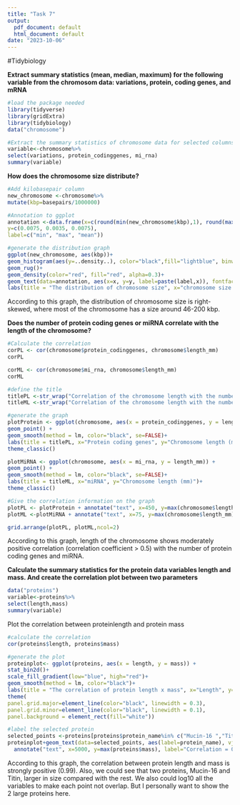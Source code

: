 ```yaml
---
title: "Task 7"
output:
  pdf_document: default
  html_document: default
date: "2023-10-06"
---
```

#Tidybiology

**Extract summary statistics (mean, median, maximum) for the following variable from the chromosom data: variations, protein, coding genes, and mRNA**

```r
#load the package needed
library(tidyverse)
library(gridExtra)
library(tidybiology)
data("chromosome")
```

```r
#Extract the summary statistics of chromosome data for selected columns (variations, protein_codinggene, mi_rna)
variable<-chromosome%>%
select(variations, protein_codinggenes, mi_rna)
summary(variable)
```

**How does the chromosome size distribute?**
```r
#Add kilobasepair column 
new_chromosome <-chromosome%>%
mutate(kbp=basepairs/1000000)

#Annotation to ggplot
annotation <-data.frame(x=c(round(min(new_chromosome$kbp),1), round(max(new_chromosome$kbp),1), round(mean(new_chromosome$kbp),1)),
y=c(0.0075, 0.0035, 0.0075),
label=c("min", "max", "mean"))

#generate the distribution graph
ggplot(new_chromosome, aes(kbp))+
geom_histogram(aes(y=..density..), color="black",fill="lightblue", binwidth =30)+
geom_rug()+
geom_density(color="red", fill="red", alpha=0.3)+
geom_text(data=annotation, aes(x=x, y=y, label=paste(label,x)), fontface="bold")+
labs(title = "The distribution of chromosome size", x="chromosome size (kbp)", y="Density")   
```
According to this graph, the distribution of chromosome size is right-skewed, where most of the chromosome has a size around 46-200 kbp. 

**Does the number of protein coding genes or miRNA correlate with the length of the chromosome?**

```r
#Calculate the correlation
corPL <- cor(chromosome$protein_codinggenes, chromosome$length_mm)
corPL
```


```r
corML <- cor(chromosome$mi_rna, chromosome$length_mm)
corML
```

```r
#define the title 
titlePL <-str_wrap("Correlation of the chromosome length with the number of protein coding genes", width=30)
titleML <-str_wrap("Correlation of the chromosome length with the number of miRNA", width=30)

#generate the graph
plotProtein <- ggplot(chromosome, aes(x = protein_codinggenes, y = length_mm)) +
geom_point() +
geom_smooth(method = lm, color="black", se=FALSE)+
labs(title = titlePL, x="Protein coding genes", y="Chromosome length (mm)")+
theme_classic()

plotMiRNA <- ggplot(chromosome, aes(x = mi_rna, y = length_mm)) +
geom_point() +
geom_smooth(method = lm, color="black", se=FALSE)+
labs(title = titleML, x="miRNA", y="Chromosome length (mm)")+
theme_classic()

#Give the correlation information on the graph
plotPL <- plotProtein + annotate("text", x=450, y=max(chromosome$length_mm), label="Correlation = 0.606")
plotML <-plotMiRNA + annotate("text", x=75, y=max(chromosome$length_mm), label="Correlation = 0.737")

grid.arrange(plotPL, plotML,ncol=2)
```

According to this graph, length of the chromosome shows moderately positive correlation (correlation coefficient > 0.5) with the number of protein coding genes and miRNA. 

**Calculate the summary statistics for the protein data variables length and mass. And create the correlation plot between two parameters**
```r
data("proteins")
variable<-proteins%>%
select(length,mass)
summary(variable)
```
Plot the correlation between proteinlength and protein mass
```r
#calculate the correlation
cor(proteins$length, proteins$mass)
```
```r
#generate the plot
proteinplot<- ggplot(proteins, aes(x = length, y = mass)) +
stat_bin2d()+
scale_fill_gradient(low="blue", high="red")+
geom_smooth(method = lm, color="black")+
labs(title = "The correlation of protein length x mass", x="Length", y="Mass")+
theme(
panel.grid.major=element_line(color="black", linewidth = 0.3),
panel.grid.minor=element_line(color="black", linewidth = 0.1),
panel.background = element_rect(fill="white"))

#label the selected protein
selected_points <-proteins[proteins$protein_name%in% c("Mucin-16 ","Titin "), ]
proteinplot+geom_text(data=selected_points, aes(label=protein_name), vjust=-0.8, hjust=1, size=4, fontface="bold")+
  annotate("text", x=5000, y=max(proteins$mass), label="Correlation = 0.99")


```

According to this graph, the correlation between protein length and mass is strongly positive (0.99). Also, we could see that two proteins, Mucin-16 and Titin, larger in size compared with the rest. We also could log10 all the variables to make each point not overlap. But I personally want to show the 2 large proteins here. 


